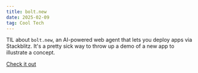 ```yaml
---
title: bolt.new
date: 2025-02-09
tag: Cool Tech
---
```


TIL about `bolt.new`, an AI-powered web agent that lets you deploy apps via
Stackblitz. It's a pretty sick way to throw up a demo of a new app to illustrate
a concept.

[Check it out](https://bolt.new/)

